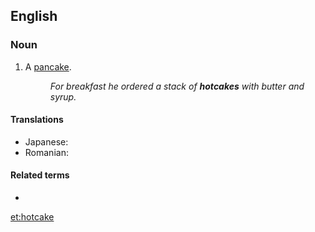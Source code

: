 ==English==

===Noun===
{{en-noun}}

# A [[pancake]].
#: ''For breakfast he ordered a stack of '''hotcakes''' with butter and syrup.''

====Translations====
{{trans-top|pancake}}
* Japanese: {{t+|ja|ホットケーキ|tr=hottokēki|sc=Jpan}}
* Romanian: {{t+|ro|clătită|f}}
{{trans-mid}}
{{trans-bottom}}

====Related terms====
* {{l|en|sell like hotcakes}}

[[et:hotcake]]